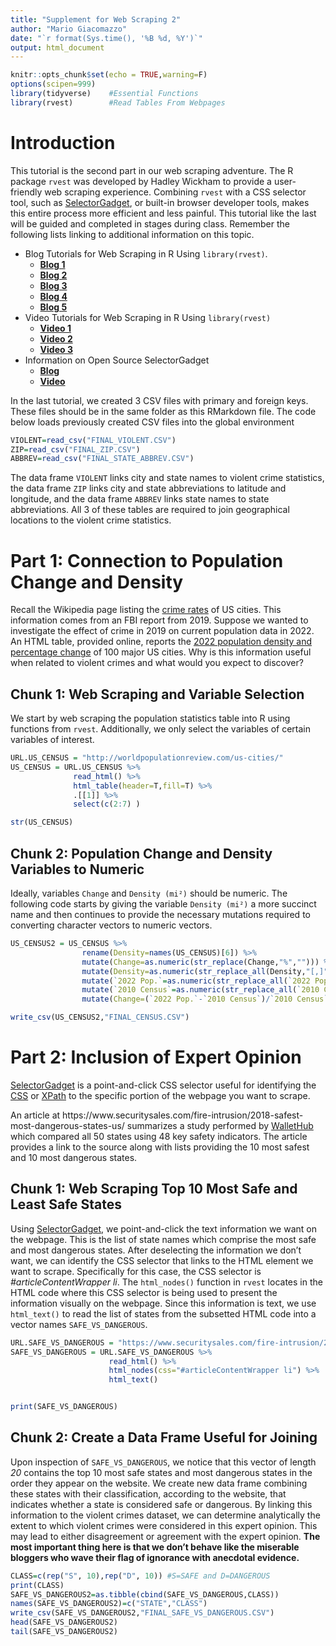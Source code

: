 ```yaml
---
title: "Supplement for Web Scraping 2"
author: "Mario Giacomazzo"
date: "`r format(Sys.time(), '%B %d, %Y')`"
output: html_document
---
```


```r
knitr::opts_chunk$set(echo = TRUE,warning=F)
options(scipen=999)
library(tidyverse)    #Essential Functions
library(rvest)        #Read Tables From Webpages
```

# Introduction

This tutorial is the second part in our web scraping adventure. The R package `rvest` was developed by Hadley Wickham to provide a user-friendly web scraping experience. Combining `rvest` with a CSS selector tool, such as [SelectorGadget](https://selectorgadget.com/), or built-in browser developer tools, makes this entire process more efficient and less painful. This tutorial like the last will be guided and completed in stages during class. Remember the following lists linking to additional information on this topic.

* Blog Tutorials for Web Scraping in R Using `library(rvest)`.
    + **[Blog 1](http://blog.corynissen.com/2015/01/using-rvest-to-scrape-html-table.html)**
    + **[Blog 2](https://blog.rstudio.com/2014/11/24/rvest-easy-web-scraping-with-r/)**
    + **[Blog 3](http://categitau.com/using-rvest-to-scrape-data-from-wikipedia/)**
    + **[Blog 4](https://stat4701.github.io/edav/2015/04/02/rvest_tutorial/)**
    + **[Blog 5](https://www.analyticsvidhya.com/blog/2017/03/beginners-guide-on-web-scraping-in-r-using-rvest-with-hands-on-knowledge/)**
    
* Video Tutorials for Web Scraping in R Using `library(rvest)`
    +  **[Video 1](https://www.youtube.com/watch?v=4IYfYx4yoAI)**
    +  **[Video 2](https://www.youtube.com/watch?v=9ATgpE0yTxA)**
    +  **[Video 3](https://www.youtube.com/watch?v=gSbuwYdNYLM)**

* Information on Open Source SelectorGadget
    + **[Blog](https://cran.r-project.org/web/packages/rvest/vignettes/selectorgadget.html)**
    + **[Video](https://www.youtube.com/watch?v=A5LIHrpZBnY)**

In the last tutorial, we created 3 CSV files with primary and foreign keys. These files should be in the same folder as this RMarkdown file. The code below loads previously created CSV files into the global environment
```r
VIOLENT=read_csv("FINAL_VIOLENT.CSV")
ZIP=read_csv("FINAL_ZIP.CSV")
ABBREV=read_csv("FINAL_STATE_ABBREV.CSV")
```

The data frame `VIOLENT` links city and state names to violent crime statistics, the data frame `ZIP` links city and state abbreviations to latitude and longitude, and the data frame `ABBREV` links state names to state abbreviations. All 3 of these tables are required to join geographical locations to the violent crime statistics. 

# Part 1: Connection to Population Change and Density

Recall the Wikipedia page listing the [crime rates](https://en.wikipedia.org/wiki/List_of_United_States_cities_by_crime_rate) of US cities. This information comes from an FBI report from 2019. Suppose we wanted to investigate the effect of crime in 2019 on current population data in 2022. An HTML table, provided online, reports the [2022 population density and percentage change](http://worldpopulationreview.com/us-cities/) of 100 major US cities. Why is this information useful when related to violent crimes and what would you expect to discover?

## Chunk 1: Web Scraping and Variable Selection

We start by web scraping the population statistics table into R using functions from `rvest`. Additionally, we only select the variables of certain variables of interest. 

```r
URL.US_CENSUS = "http://worldpopulationreview.com/us-cities/"
US_CENSUS = URL.US_CENSUS %>%
              read_html() %>%
              html_table(header=T,fill=T) %>%
              .[[1]] %>%
              select(c(2:7) )

str(US_CENSUS)
```

## Chunk 2: Population Change and Density Variables to Numeric

Ideally, variables `Change` and `Density (mi²)` should be numeric. The following code starts by giving the variable `Density (mi²)` a more succinct name and then continues to provide the necessary mutations required to converting character vectors to numeric vectors. 

```r
US_CENSUS2 = US_CENSUS %>%
                rename(Density=names(US_CENSUS)[6]) %>%
                mutate(Change=as.numeric(str_replace(Change,"%",""))) %>%
                mutate(Density=as.numeric(str_replace_all(Density,"[,]",""))) %>%
                mutate(`2022 Pop.`=as.numeric(str_replace_all(`2022 Pop.`,"[,]",""))) %>%
                mutate(`2010 Census`=as.numeric(str_replace_all(`2010 Census`,"[,]",""))) %>%
                mutate(Change=(`2022 Pop.`-`2010 Census`)/`2010 Census`*100)

write_csv(US_CENSUS2,"FINAL_CENSUS.CSV")
```


# Part 2: Inclusion of Expert Opinion

[SelectorGadget](https://selectorgadget.com/) is a point-and-click CSS selector useful for identifying the [CSS](https://en.wikipedia.org/wiki/Cascading_Style_Sheets)  or [XPath](https://en.wikipedia.org/wiki/XPath) to the specific portion of the webpage you want to scrape.

An article at https://www.securitysales.com/fire-intrusion/2018-safest-most-dangerous-states-us/ summarizes a study performed by [WalletHub](https://wallethub.com/edu/safest-states-to-live-in/4566/) which compared all 50 states using 48 key safety indicators. The article provides a link to the source along with lists providing the 10 most safest and 10 most dangerous states. 

## Chunk 1: Web Scraping Top 10 Most Safe and Least Safe States

Using [SelectorGadget](https://selectorgadget.com/), we point-and-click the text information we want on the webpage. This is the list of state names which comprise the most safe and most dangerous states. After deselecting the information we don't want, we can identify the CSS selector that links to the HTML element we want to scrape. Specifically for this case, the CSS selector is *#articleContentWrapper li*. The `html_nodes()` function in `rvest` locates in the HTML code where this CSS selector is being used to present the information visually on the webpage. Since this information is text, we use `html_text()` to read the list of states from the subsetted HTML code into a vector names `SAFE_VS_DANGEROUS`. 

```r
URL.SAFE_VS_DANGEROUS = "https://www.securitysales.com/fire-intrusion/2018-safest-most-dangerous-states-us/"
SAFE_VS_DANGEROUS = URL.SAFE_VS_DANGEROUS %>%
                      read_html() %>%
                      html_nodes(css="#articleContentWrapper li") %>%
                      html_text() 


print(SAFE_VS_DANGEROUS)
```

## Chunk 2: Create a Data Frame Useful for Joining

Upon inspection of `SAFE_VS_DANGEROUS`, we notice that this vector of length *20* contains the top 10 most safe states and most dangerous states in the order they appear on the website. We create  new data frame combining these states with their classification, according to the website, that indicates whether a state is considered safe or dangerous. By linking this information to the violent crimes dataset, we can determine analytically the extent to which violent crimes were considered in this expert opinion. This may lead to either disagreement or agreement with the expert opinion. **The most important thing here is that we don't behave like the miserable bloggers who wave their flag of ignorance with anecdotal evidence.**

```r
CLASS=c(rep("S", 10),rep("D", 10)) #S=SAFE and D=DANGEROUS
print(CLASS)
SAFE_VS_DANGEROUS2=as.tibble(cbind(SAFE_VS_DANGEROUS,CLASS))
names(SAFE_VS_DANGEROUS2)=c("STATE","CLASS")
write_csv(SAFE_VS_DANGEROUS2,"FINAL_SAFE_VS_DANGEROUS.CSV")
head(SAFE_VS_DANGEROUS2)
tail(SAFE_VS_DANGEROUS2)
```

